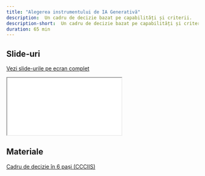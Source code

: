 ```yaml
---
title: "Alegerea instrumentului de IA Generativă"
description:  Un cadru de decizie bazat pe capabilități și criterii.
description-short:  Un cadru de decizie bazat pe capabilități și criterii.
duration: 65 min
---
```


## Slide-uri

[Vezi slide-urile pe ecran complet](slides/03_slide.html)

```{=html}
<iframe class="slide-deck" src="slides/03_slide.html"></iframe>
```

## Materiale

[Cadru de decizie în 6 pași (CCCIIS)](/content/resurse/cadru_decizie_ia.html)